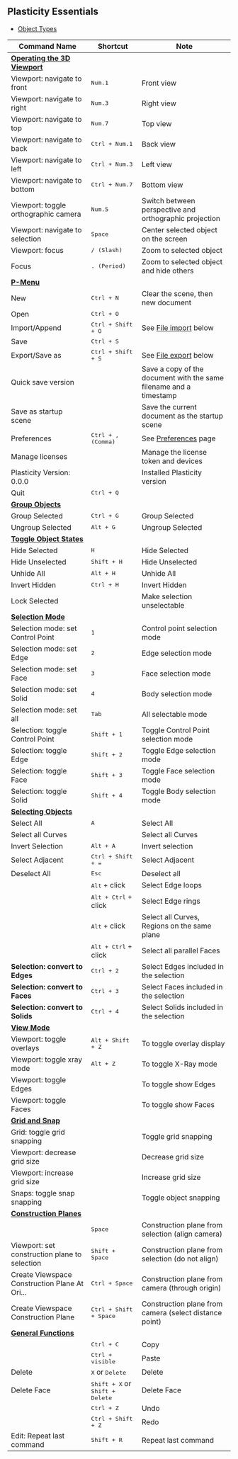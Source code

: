 ## Plasticity Essentials

- [Object Types](./plasticity-essentials/object-types)

| Command Name                                                                       | Shortcut                                          | Note                                                               |
| ---------------------------------------------------------------------------------- | ------------------------------------------------- | ------------------------------------------------------------------ |
| [**Operating the 3D Viewport**](./plasticity-essentials/operating-the-3d-viewport) |                                                   |                                                                    |
| Viewport: navigate to front                                                        | <kbd>Num.1</kbd>                                  | Front view                                                         |
| Viewport: navigate to right                                                        | <kbd>Num.3</kbd>                                  | Right view                                                         |
| Viewport: navigate to top                                                          | <kbd>Num.7</kbd>                                  | Top view                                                           |
| Viewport: navigate to back                                                         | <kbd>Ctrl + Num.1</kbd>                           | Back view                                                          |
| Viewport: navigate to left                                                         | <kbd>Ctrl + Num.3</kbd>                           | Left view                                                          |
| Viewport: navigate to bottom                                                       | <kbd>Ctrl + Num.7</kbd>                           | Bottom view                                                        |
| Viewport: toggle orthographic camera                                               | <kbd>Num.5</kbd>                                  | Switch between perspective and orthographic projection             |
| Viewport: navigate to selection                                                    | <kbd>Space</kbd>                                  | Center selected object on the screen                               |
| Viewport: focus                                                                    | <kbd>/ (Slash)</kbd>                              | Zoom to selected object                                            |
| Focus                                                                              | <kbd>. (Period)</kbd>                             | Zoom to selected object and hide others                            |
| [**P-Menu**](./plasticity-essentials/file-menu)                                    |                                                   |                                                                    |
| New                                                                                | <kbd>Ctrl + N</kbd>                               | Clear the scene, then new document                                 |
| Open                                                                               | <kbd>Ctrl + O</kbd>                               |                                                                    |
| Import/Append                                                                      | <kbd>Ctrl + Shift + O</kbd>                       | See [File import](#file-import) below                              |
| Save                                                                               | <kbd>Ctrl + S</kbd>                               |                                                                    |
| Export/Save as                                                                     | <kbd>Ctrl + Shift + S</kbd>                       | See [File export](#file-export) below                              |
| Quick save version                                                                 |                                                   | Save a copy of the document with the same filename and a timestamp |
| Save as startup scene                                                              |                                                   | Save the current document as the startup scene                     |
| Preferences                                                                        | <kbd>Ctrl + , (Comma)</kbd>                       | See [Preferences](./preferences) page                              |
| Manage licenses                                                                    |                                                   | Manage the license token and devices                               |
| Plasticity Version: 0.0.0                                                          |                                                   | Installed Plasticity version                                       |
| Quit                                                                               | <kbd>Ctrl + Q</kbd>                               |                                                                    |
| [**Group Objects**](./plasticity-essentials/group-objects)                                   |                                                   |                                                                    |
| Group Selected                                                                     | <kbd>Ctrl + G</kbd>                               | Group Selected                                                     |
| Ungroup Selected                                                                   | <kbd>Alt + G</kbd>                                | Ungroup Selected                                                   |
| [**Toggle Object States**](./plasticity-essentials/toggle-object-states)                                   |                                                   |                                                                    |
| Hide Selected                                                                      | <kbd>H</kbd>                                      | Hide Selected                                                      |
| Hide Unselected                                                                    | <kbd>Shift + H</kbd>                              | Hide Unselected                                                    |
| Unhide All                                                                         | <kbd>Alt + H</kbd>                                | Unhide All                                                         |
| Invert Hidden                                                                      | <kbd>Ctrl + H</kbd>                               | Invert Hidden                                                      |
| Lock Selected                                                                      |                                                   | Make selection unselectable                                        |
| [**Selection Mode**](./plasticity-essentials/selection-mode)                       |                                                   |                                                                    |
| Selection mode: set Control Point                                                  | <kbd>1</kbd>                                      | Control point selection mode                                       |
| Selection mode: set Edge                                                           | <kbd>2</kbd>                                      | Edge selection mode                                                |
| Selection mode: set Face                                                           | <kbd>3</kbd>                                      | Face selection mode                                                |
| Selection mode: set Solid                                                          | <kbd>4</kbd>                                      | Body selection mode                                                |
| Selection mode: set all                                                            | <kbd>Tab</kbd>                                    | All selectable mode                                                |
| Selection: toggle Control Point                                                    | <kbd>Shift + 1</kbd>                              | Toggle Control Point selection mode                                |
| Selection: toggle Edge                                                             | <kbd>Shift + 2</kbd>                              | Toggle Edge selection mode                                         |
| Selection: toggle Face                                                             | <kbd>Shift + 3</kbd>                              | Toggle Face selection mode                                         |
| Selection: toggle Solid                                                            | <kbd>Shift + 4</kbd>                              | Toggle Body selection mode                                         |
| [**Selecting Objects**](./plasticity-essentials/selecting-objects)                 |                                                   |                                                                    |
| Select All                                                                         | <kbd>A</kbd>                                      | Select All                                                         |
| Select all Curves                                                                  |                                                   | Select all Curves                                                  |
| Invert Selection                                                                   | <kbd>Alt + A</kbd>                                | Invert selection                                                   |
| Select Adjacent                                                                    | <kbd>Ctrl + Shift + =</kbd>                       | Select Adjacent                                                    |
| Deselect All                                                                       | <kbd>Esc</kbd>                                    | Deselect all                                                       |
|                                                                                    | <kbd>Alt</kbd> + click                            | Select Edge loops                                                  |
|                                                                                    | <kbd>Alt + Ctrl</kbd> + click                     | Select Edge rings                                                  |
|                                                                                    | <kbd>Alt</kbd> + click                            | Select all Curves, Regions on the same plane                       |
|                                                                                    | <kbd>Alt + Ctrl</kbd> + click                     | Select all parallel Faces                                          |
| **Selection: convert to Edges**                                                    | <kbd>Ctrl + 2</kbd>                               | Select Edges included in the selection                             |
| **Selection: convert to Faces**                                                    | <kbd>Ctrl + 3</kbd>                               | Select Faces included in the selection                             |
| **Selection: convert to Solids**                                                   | <kbd>Ctrl + 4</kbd>                               | Select Solids included in the selection                            |
| [**View Mode**](./plasticity-essentials/view-mode)                                 |                                                   |                                                                    |
| Viewport: toggle overlays                                                          | <kbd>Alt + Shift + Z</kbd>                        | To toggle overlay display                                          |
| Viewport: toggle xray mode                                                         | <kbd>Alt + Z</kbd>                                | To toggle X-Ray mode                                               |
| Viewport: toggle Edges                                                             |                                                   | To toggle show Edges                                               |
| Viewport: toggle Faces                                                             |                                                   | To toggle show Faces                                               |
| [**Grid and Snap**](./plasticity-essentials/grid-and-snap)                         |                                                   |                                                                    |
| Grid: toggle grid snapping                                                         |                                                   | Toggle grid snapping                                               |
| Viewport: decrease grid size                                                       |                                                   | Decrease grid size                                                 |
| Viewport: increase grid size                                                       |                                                   | Increase grid size                                                 |
| Snaps: toggle snap snapping                                                        |                                                   | Toggle object snapping                                             |
| [**Construction Planes**](./plasticity-essentials/construction-plane)              |                                                   |                                                                    |
|                                                                                    | <kbd>Space</kbd>                                  | Construction plane from selection (align camera)                   |
| Viewport: set construction plane to selection                                      | <kbd>Shift + Space</kbd>                          | Construction plane from selection (do not align)                   |
| Create Viewspace Construction Plane At Ori...                                      | <kbd>Ctrl + Space</kbd>                           | Construction plane from camera (through origin)                    |
| Create Viewspace Construction Plane                                                | <kbd>Ctrl + Shift + Space</kbd>                   | Construction plane from camera (select distance point)             |
| [**General Functions**](./plasticity-essentials/general)                           |                                                   |                                                                    |
|                                                                                    | <kbd>Ctrl + C</kbd>                               | Copy                                                               |
|                                                                                    | <kbd>Ctrl + visible</kbd>                         | Paste                                                              |
| Delete                                                                             | <kbd>X</kbd> or <kbd>Delete</kbd>                 | Delete                                                             |
| Delete Face                                                                        | <kbd>Shift + X</kbd> or <kbd>Shift + Delete</kbd> | Delete Face                                                        |
|                                                                                    | <kbd>Ctrl + Z</kbd>                               | Undo                                                               |
|                                                                                    | <kbd>Ctrl + Shift + Z</kbd>                       | Redo                                                               |
| Edit: Repeat last command                                                          | <kbd>Shift + R</kbd>                              | Repeat last command                                                |









